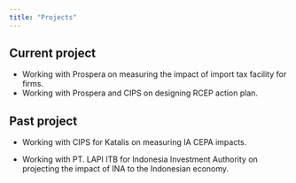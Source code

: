 ```yaml
---
title: "Projects"
---
```


## Current project

- Working with Prospera on measuring the impact of import tax facility for firms.
- Working with Prospera and CIPS on designing RCEP action plan.

## Past project

- Working with CIPS for Katalis on measuring IA CEPA impacts.

- Working with PT. LAPI ITB for Indonesia Investment Authority on projecting the impact of INA to the Indonesian economy.
